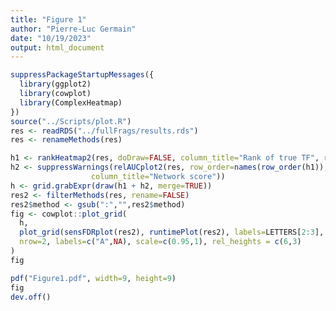 ```yaml
---
title: "Figure 1"
author: "Pierre-Luc Germain"
date: "10/19/2023"
output: html_document
---
```


```r
suppressPackageStartupMessages({
  library(ggplot2)
  library(cowplot)
  library(ComplexHeatmap)
})
source("../Scripts/plot.R")
res <- readRDS("../fullFrags/results.rds")
res <- renameMethods(res)
```

```r
h1 <- rankHeatmap2(res, doDraw=FALSE, column_title="Rank of true TF", row_names_gp=gpar(fontsize=10))
h2 <- suppressWarnings(relAUCplot2(res, row_order=names(row_order(h1)), doDraw=FALSE,
                  column_title="Network score"))
h <- grid.grabExpr(draw(h1 + h2, merge=TRUE))
res2 <- filterMethods(res, rename=FALSE)
res2$method <- gsub(":","",res2$method)
fig <- cowplot::plot_grid(
  h,
  plot_grid(sensFDRplot(res2), runtimePlot(res2), labels=LETTERS[2:3], nrow=1, scale=0.95),
  nrow=2, labels=c("A",NA), scale=c(0.95,1), rel_heights = c(6,3)
)
fig
```

```r
pdf("Figure1.pdf", width=9, height=9)
fig
dev.off()
```

